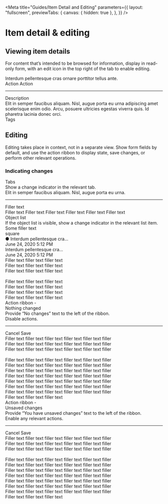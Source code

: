 <!-- item-detail-and-editing.stories.mdx -->


<Meta
  title="Guides/Item Detail and Editing"
  parameters={{
    layout: "fullscreen",
    previewTabs: {
      canvas: { hidden: true },
    },
  }}
/>

<style>{`
    .container {
        display: flex;
        flex-direction: column;
        width: 960px;
        height: 400px;
        border-radius: 8px;
        border: var(--mdc-theme-border) 1px solid;
        margin-top: 24px;
        background-color: var(--mdc-theme-surface);
    }
    .toolbar {
        display: flex;
        justify-content: space-between;
        align-items: center;
        width: 100%;
        padding-top: 16px;
        border-top: solid 2px #f3753f;
        border-top-left-radius: 3px;
        border-top-right-radius: 3px;
    }
    .header {
        font-family: var(--mdc-typography-headline6-font-family);
        font-size: var(--mdc-typography-headline6-font-size);
        font-weight: var(--mdc-typography-headline6-font-weight);
        line-height: var(--mdc-typography-headline6-line-height);
        color: var(--mdc-theme-text-primary-on-background);
        margin-left: 16px;
    }
    .actions {
        margin-right: 16px;
    }
    .actions td-button:first-of-type {
        margin-right: 8px;
    }
    td-tab-bar {
        width: 405px;
        margin-left: 16px;
        margin-top: 8px;
    }
    .sbdocs .sbdocs-hr {
        margin-top: 0;
        padding-bottom: 16px;
    }
    .content {
        display: flex;
        flex-direction: column;
        align-items: center;
        position: relative;
    }
    .content div:first-of-type {
        width: 60%;
    }
    .content td-icon-button {
        position: absolute;
        right: 8px;
        top: -8px;
        padding: 0;
    }
    .content-text {
        color: var(--mdc-theme-text-primary-on-background);
    }
    .subtitle {
        font-family: var(--mdc-typography-body2-font-family);
        font-size: var(--mdc-typography-body2-font-size);
        font-weight: var(--mdc-typography-body2-font-weight);
        line-height: var(--mdc-typography-body2-line-height);
        margin-bottom: 4px;
    }
    .subtitle:last-of-type {
        margin-top: 16px;
    }
    .divider {
      width: 960px;
      border: solid 1px var(--mdc-theme-border);
      margin-top: 72px;
      margin-bottom: 24px;
    }
    .changes-container {
        display: flex;
        flex-direction: column;
        gap: 24px;
    }
    .changes-container-item {
        display: flex;
        gap: 24px;
    }
    .changes-container-item > div:first-of-type {
        width: 30%;
    }
    .changes-container-item > div:last-of-type {
        width: 60%;
    }
    .changes-container .sbdocs .sbdocs-hr {
        padding: 0;
    }
    .changes-title {
        font-family: var(--mdc-typography-headline6-font-family);
        font-size: var(--mdc-typography-headline6-font-size);
        font-weight: var(--mdc-typography-headline6-font-weight);
        line-height: var(--mdc-typography-headline6-line-height);
        color: var(--mdc-theme-text-primary-on-background);
        margin-bottom: 8px;
    }
    .changes-example {
        width: 632px;
        min-height: 200px;
        border: solid 1px var(--mdc-theme-border);
        border-radius: 8px;
        background-color: var(--mdc-theme-surface);
    }
    .list-item {
        display: flex;
        align-items: center;
        justify-content: space-between;
        height: 56px;
        padding-left: 16px;
        border-bottom: solid var(--mdc-theme-border) 1px;
    }
    .list-item:last-of-type {
        border-bottom: none;
    }
    .list-item-text {
        font-family: var(--mdc-typography-body1-font-family);
        font-size: var(--mdc-typography-body1-font-size);
        font-weight: var(--mdc-typography-body1-font-weight);
        line-height: var(--mdc-typography-body1-line-height);
        color: var(--mdc-theme-text-primary-on-background);
    }
    .list-item-subtext {
        font-family: var(--mdc-typography-body2-font-family);
        font-size: var(--mdc-typography-body2-font-size);
        font-weight: var(--mdc-typography-body2-font-weight);
        line-height: var(--mdc-typography-body2-line-height);
    }
    .list-item-blue-bg {
        background-color: var(--mdc-theme-surface-primary-highlight-hover);
    }
    .skeleton-text {
      color: var(--mdc-theme-border) !important;
      letter-spacing: 0 !important;
    }
    .skeleton-title {
        margin-left: 16px;
        margin-top: 8px;
    }
    .skeleton-block {
        width: 96px;
        height: 32px;
        border-radius: 8px;
        background-color: var(--mdc-theme-border) !important;
        margin-right: 16px;
    }
    .skeleton-square {
        width: 24px;
        height: 24px;
        background-color: var(--mdc-theme-border);
        margin-right: 16px;
    }
    .object-list-example {
        display: flex;
    }
    .object-list-left {
        width: 50%;
        border-right: solid 1px var(--mdc-theme-border);
    }
    .object-list-item {
        justify-content: flex-start;
        column-gap: 16px;
    }
    .object-list-left > div.list-item {
        height: 33%;
    }
    td-icon {
        display: flex;
        align-items: center;
        justify-content: center;
        background-color: var(--mdc-theme-border);
        width: 40px;
        height: 40px;
        border-radius: 50%;
    }
    .object-list-right {
        padding-left: 16px;
        padding-top: 14px;
        overflow: hidden;
    }
    .action-ribbon-bottom-content {
        padding-left: 16px;
        padding-top: 14px;
        padding-right: 56px;
        border-top: solid 1px var(--mdc-theme-border);
    }
    .new-text-block {
        margin-top: 16px;
    }
`}</style>

# Item detail & editing

## Viewing item details

For content that’s intended to be browsed for information, display in read-only form, with an edit icon in the top right of the tab to enable editing.

<div class="container">
  <div class="toolbar">
    <div class="header">
      Interdum pellentesque cras ornare porttitor tellus ante.
    </div>
    <div class="actions">
      <td-button outlined slot="buttonActions">
        Action
      </td-button>
      <td-button outlined slot="buttonActions">
        Action
      </td-button>
    </div>
  </div>
  <td-tab-bar activeIndex="0">
    <td-tab null label="Details"></td-tab>
    <td-tab null label="Tab 2"></td-tab>
    <td-tab null label="Tab 3"></td-tab>
    <td-tab null label="Tab 4"></td-tab>
  </td-tab-bar>
  <hr />
  <div class="content">
    <div>
      <div class="subtitle">Description</div>
      <div class="content-text">
        Elit in semper faucibus aliquam. Nisl, augue porta eu urna adipiscing
        amet scelerisque enim odio. Arcu, posuere ultricies egestas viverra
        quis. Id pharetra lacinia donec orci.
      </div>
      <div class="subtitle">Tags</div>
      <td-chip-set>
        <td-chip label="Lorem"></td-chip>
        <td-chip label="Ipsum"></td-chip>
        <td-chip label="Dolor sit"></td-chip>
      </td-chip-set>
    </div>
    <td-icon-button icon="edit"></td-icon-button>
  </div>
</div>

<div class="divider"></div>

## Editing

Editing takes place in context, not in a separate view. Show form fields by default, and use the action ribbon to display state, save changes, or perform other relevant operations.

### Indicating changes

<div class="changes-container">
  <div class="changes-container-item">
    <div>
      <div class="changes-title">Tabs</div>
      <div>Show a change indicator in the relevant tab.</div>
    </div>
    <div class="changes-example">
      <div class="skeleton-text skeleton-title">
        Elit in semper faucibus aliquam. Nisl, augue porta eu urna.
      </div>
      <td-tab-bar activeIndex="0">
        <td-tab null label="Details ●"></td-tab>
        <td-tab null label="Tab 2"></td-tab>
        <td-tab null label="Tab 3"></td-tab>
        <td-tab null label="Tab 4"></td-tab>
      </td-tab-bar>
      <hr />
      <div class="list-item list-item-blue-bg">
        <div class="skeleton-text">Filler text</div>
        <div class="skeleton-block"></div>
      </div>
      <div class="list-item">
        <div class="skeleton-text">
          Filler text Filler text Filler text Filler text Filler text Filler
          text
        </div>
      </div>
    </div>
  </div>
  <div class="changes-container-item">
    <div>
      <div class="changes-title">Object list</div>
      <div>
        If the object list is visible, show a change indicator in the relevant
        list item.
      </div>
    </div>
    <div class="changes-example object-list-example">
      <div class="object-list-left">
        <div class="list-item">
          <div class="skeleton-text">Some filler text</div>
          <div class="skeleton-square"></div>
        </div>
        <div class="list-item list-item-blue-bg object-list-item">
          <td-icon>square</td-icon>
          <div>
            <div class="list-item-text">● Interdum pellentesque cra...</div>
            <div class="list-item-subtext">June 24, 2020 5:12 PM</div>
          </div>
        </div>
        <div class="list-item object-list-item">
          <td-icon></td-icon>
          <div>
            <div class="skeleton-text">Interdum pellentesque cra...</div>
            <div class="skeleton-text">June 24, 2020 5:12 PM</div>
          </div>
        </div>
      </div>
      <div class="object-list-right">
        <div class="skeleton-text">Filler text filler text filler text</div>
        <div class="skeleton-text">Filler text filler text filler text</div>
        <div class="skeleton-text">Filler text filler text filler text</div>
        <br />
        <div class="skeleton-text">Filler text filler text filler text</div>
        <div class="skeleton-text">Filler text filler text filler text</div>
        <div class="skeleton-text">Filler text filler text filler text</div>
        <div class="skeleton-text">Filler text filler text filler text</div>
      </div>
    </div>
  </div>
  <div class="changes-container-item">
    <div>
      <div class="changes-title">
        Action ribbon - <br /> Nothing changed
      </div>
      <div>Provide “No changes” text to the left of the ribbon.</div>
      <div class="new-text-block">Disable actions.</div>
    </div>
    <div class="changes-example">
      <td-tab-bar activeIndex="0">
        <td-tab null label="Details"></td-tab>
        <td-tab null label="Tab 2"></td-tab>
        <td-tab null label="Tab 3"></td-tab>
        <td-tab null label="Tab 4"></td-tab>
      </td-tab-bar>
      <hr />
      <td-action-ribbon labelText="No changes" state="undefined" null>
        <td-button slot="action-items" outlined>
          Cancel
        </td-button>
        <td-button slot="action-items" raised disabled>
          Save
        </td-button>
      </td-action-ribbon>
      <div class="action-ribbon-bottom-content">
        <div class="skeleton-text">Filler text filler text filler text filler text filler text filler</div>
        <div class="skeleton-text">Filler text filler text filler text filler text filler text filler</div>
        <div class="skeleton-text">Filler text filler text filler text filler text filler text filler</div>
        <br />
        <div class="skeleton-text">Filler text filler text filler text filler text filler text filler</div>
        <div class="skeleton-text">Filler text filler text filler text filler text filler text filler</div>
        <div class="skeleton-text">Filler text filler text filler text filler text filler text filler</div>
        <div class="skeleton-text">Filler text filler text filler text filler text filler text filler</div>
        <div class="skeleton-text">Filler text filler text filler text filler text filler text filler</div>
        <div class="skeleton-text">Filler text filler text filler text filler text filler text filler</div>
        <div class="skeleton-text">Filler text filler text filler text filler text filler text filler</div>
        <div class="skeleton-text">Filler text filler text filler text </div>
      </div>
    </div>
  </div>
  <div class="changes-container-item">
    <div>
      <div class="changes-title">
        Action ribbon - <br /> Unsaved changes
      </div>
      <div>
        Provide “You have unsaved changes” text to the left of the ribbon.
      </div>
      <div class="new-text-block">Enable any relevant actions.</div>
    </div>
    <div class="changes-example">
      <td-tab-bar activeIndex="0">
        <td-tab null label="Details ●"></td-tab>
        <td-tab null label="Tab 2"></td-tab>
        <td-tab null label="Tab 3"></td-tab>
        <td-tab null label="Tab 4"></td-tab>
      </td-tab-bar>
      <hr />
      <td-action-ribbon
        labelText="You have unsaved changes"
        state="active"
        null
      >
        <td-button slot="action-items" outlined>
          Cancel
        </td-button>
        <td-button slot="action-items" raised>
          Save
        </td-button>
      </td-action-ribbon>
      <div class="action-ribbon-bottom-content">
        <div class="skeleton-text">Filler text filler text filler text filler text filler text filler</div>
        <div class="skeleton-text">Filler text filler text filler text filler text filler text filler</div>
        <div class="skeleton-text">Filler text filler text filler text filler text filler text filler</div>
        <br />
        <div class="skeleton-text">Filler text filler text filler text filler text filler text filler</div>
        <div class="skeleton-text">Filler text filler text filler text filler text filler text filler</div>
        <div class="skeleton-text">Filler text filler text filler text filler text filler text filler</div>
        <div class="skeleton-text">Filler text filler text filler text filler text filler text filler</div>
        <div class="skeleton-text">Filler text filler text filler text filler text filler text filler</div>
        <div class="skeleton-text">Filler text filler text filler text filler text filler text filler</div>
        <div class="skeleton-text">Filler text filler text filler text filler text filler text filler</div>
        <div class="skeleton-text">Filler text filler text filler text </div>
      </div>
    </div>
  </div>
</div>
